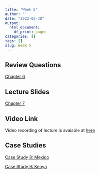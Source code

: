 ```yaml
---
title: "Week 5"
author: ''
date: "2023-03-30"
output:
  html_document:
    df_print: paged
categories: []
tags: []
slug: Week 5
---
```

## Review Questions

[Chapter 6](/pdf/M06_Toda3929_12E_IM_C06.pdf)


## Lecture Slides

[Chapter 7](/pdf/Todaro12e_PPT_CH07.pdf)



## Video Link

Video recording of lecture is avaiable at [here](https://ksu.zoom.us/rec/play/KxC9IM3mZF1EnwT0ZY0RjuNDbOqKFDpKRUa3hrz6sPROUUwb8yrvyqjWKoicvX_C8y8l6Z7ZOdRbW8kv.Oa7ZXRwrnS8pAPLv?continueMode=true&_x_zm_rtaid=6O-lfyEUSSObRGKDaDg66g.1680755370608.9de8bef9cfb0605ddc446839acedda9a&_x_zm_rhtaid=727)

## Case Studies

[Case Study 8: Mexico](/pdf/CaseStudy_8_Mexico.pdf)

[Case Study 9: Kenya](/pdf/CaseStudy_9_Kenya.pdf)

<!-- [Case Study 7: India & Botswana](/pdf/CaseStudy_7_IndiaBotswana.pdf) -->